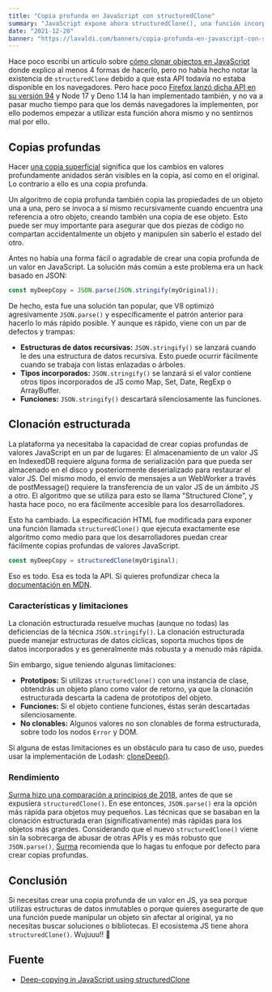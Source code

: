 ```yaml
---
title: "Copia profunda en JavaScript con structuredClone"
summary: "JavaScript expone ahora structuredClone(), una función incorporada para copiar en profundidad."
date: "2021-12-20"
banner: "https://lavaldi.com/banners/copia-profunda-en-javascript-con-structured-clone.png"
---
```


Hace poco escribí un artículo sobre [cómo clonar objectos en JavaScript](https://www.escuelafrontend.com/articulos/clonar-objetos-en-javascript) donde explico al menos 4 formas de hacerlo, pero no había hecho notar la existencia de `structuredClone` debido a que esta API todavía no estaba disponible en los navegadores. Pero hace poco [Firefox lanzó dicha API en su versión 94](https://caniuse.com/?search=structuredClone) y Node 17 y Deno 1.14 la han implementado también, y no va a pasar mucho tiempo para que los demás navegadores la implementen, por ello podemos empezar a utilizar esta función ahora mismo y no sentirnos mal por ello.

## Copias profundas

Hacer [una copia superficial](https://www.escuelafrontend.com/articulos/clonar-objetos-en-javascript) significa que los cambios en valores profundamente anidados serán visibles en la copia, así como en el original. Lo contrario a ello es una copia profunda.

Un algoritmo de copia profunda también copia las propiedades de un objeto una a una, pero se invoca a sí mismo recursivamente cuando encuentra una referencia a otro objeto, creando también una copia de ese objeto. Esto puede ser muy importante para asegurar que dos piezas de código no compartan accidentalmente un objeto y manipulen sin saberlo el estado del otro.

Antes no había una forma fácil o agradable de crear una copia profunda de un valor en JavaScript. La solución más común a este problema era un hack basado en JSON:

```js
const myDeepCopy = JSON.parse(JSON.stringify(myOriginal));
```

De hecho, esta fue una solución tan popular, que V8 optimizó agresivamente `JSON.parse()` y específicamente el patrón anterior para hacerlo lo más rápido posible. Y aunque es rápido, viene con un par de defectos y trampas:

- **Estructuras de datos recursivas:** `JSON.stringify()` se lanzará cuando le des una estructura de datos recursiva. Esto puede ocurrir fácilmente cuando se trabaja con listas enlazadas o árboles.
- **Tipos incorporados:** `JSON.stringify()` se lanzará si el valor contiene otros tipos incorporados de JS como Map, Set, Date, RegExp o ArrayBuffer.
- **Funciones:** `JSON.stringify()` descartará silenciosamente las funciones.

## Clonación estructurada

La plataforma ya necesitaba la capacidad de crear copias profundas de valores JavaScript en un par de lugares: El almacenamiento de un valor JS en IndexedDB requiere alguna forma de serialización para que pueda ser almacenado en el disco y posteriormente deserializado para restaurar el valor JS. Del mismo modo, el envío de mensajes a un WebWorker a través de postMessage() requiere la transferencia de un valor JS de un ámbito JS a otro. El algoritmo que se utiliza para esto se llama "Structured Clone", y hasta hace poco, no era fácilmente accesible para los desarrolladores.

Esto ha cambiado. La especificación HTML fue modificada para exponer una función llamada `structuredClone()` que ejecuta exactamente ese algoritmo como medio para que los desarrolladores puedan crear fácilmente copias profundas de valores JavaScript.

```js
const myDeepCopy = structuredClone(myOriginal);
```

Eso es todo. Esa es toda la API. Si quieres profundizar checa la [documentación en MDN](https://developer.mozilla.org/en-US/docs/Web/API/structuredClone).

### Características y limitaciones

La clonación estructurada resuelve muchas (aunque no todas) las deficiencias de la técnica `JSON.stringify()`. La clonación estructurada puede manejar estructuras de datos cíclicas, soporta muchos tipos de datos incorporados y es generalmente más robusta y a menudo más rápida.

Sin embargo, sigue teniendo algunas limitaciones:

- **Prototipos:** Si utilizas `structuredClone()` con una instancia de clase, obtendrás un objeto plano como valor de retorno, ya que la clonación estructurada descarta la cadena de prototipos del objeto.
- **Funciones:** Si el objeto contiene funciones, éstas serán descartadas silenciosamente.
- **No clonables:** Algunos valores no son clonables de forma estructurada, sobre todo los nodos `Error` y DOM.

Si alguna de estas limitaciones es un obstáculo para tu caso de uso, puedes usar la implementación de Lodash: [cloneDeep()](https://lodash.com/docs/4.17.15#cloneDeep).

### Rendimiento

[Surma hizo una comparación a principios de 2018](https://surma.dev/things/deep-copy/index.html), antes de que se expusiera `structuredClone()`. En ese entonces, `JSON.parse()` era la opción más rápida para objetos muy pequeños. Las técnicas que se basaban en la clonación estructurada eran (significativamente) más rápidas para los objetos más grandes. Considerando que el nuevo `structuredClone()` viene sin la sobrecarga de abusar de otras APIs y es más robusto que `JSON.parse()`, [Surma](https://twitter.com/DasSurma) recomienda que lo hagas tu enfoque por defecto para crear copias profundas.

## Conclusión

Si necesitas crear una copia profunda de un valor en JS, ya sea porque utilizas estructuras de datos inmutables o porque quieres asegurarte de que una función puede manipular un objeto sin afectar al original, ya no necesitas buscar soluciones o bibliotecas. El ecosistema JS tiene ahora `structuredClone()`. Wujuuu!! 🥳

## Fuente

- [Deep-copying in JavaScript using structuredClone](https://web.dev/structured-clone/)
